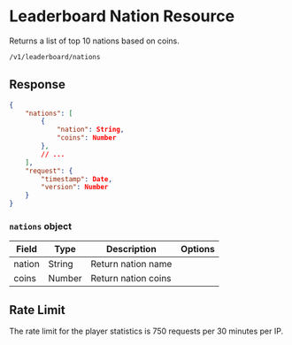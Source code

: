 # Leaderboard Nation Resource

Returns a list of top 10 nations based on coins.

```sh
/v1/leaderboard/nations
```

## Response

```json
{
    "nations": [
        {
            "nation": String,
            "coins": Number
        },
        // ...
    ],
    "request": {
        "timestamp": Date,
        "version": Number
    }
}
```

### `nations` object

| Field  | Type   | Description         | Options |
| ------ | ------ | ------------------- | ------- |
| nation | String | Return nation name  |         |
| coins  | Number | Return nation coins |         |

## Rate Limit

The rate limit for the player statistics is 750 requests per 30 minutes per IP.
